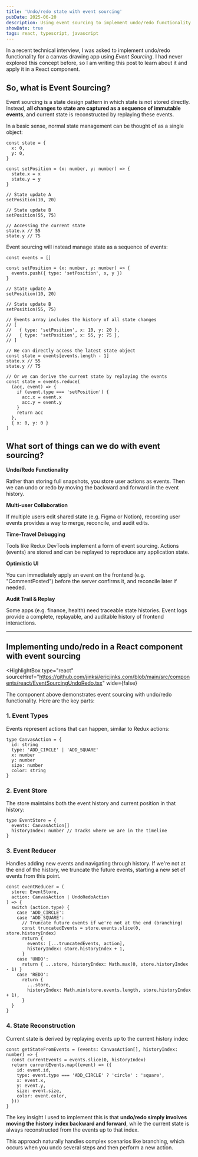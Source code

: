 ```yaml
---
title: 'Undo/redo state with event sourcing'
pubDate: 2025-06-20
description: Using event sourcing to implement undo/redo functionality.
showDate: true
tags: react, typescript, javascript
---
```



In a recent technical interview, I was asked to implement undo/redo functionality for a canvas drawing app using _Event Sourcing_. I had never explored this concept before, so I am writing this post to learn about it and apply it in a React component.

## So, what is Event Sourcing?

Event sourcing is a state design pattern in which state is not stored directly. Instead, **all changes to state are captured as a sequence of immutable events**, and current state is reconstructed by replaying these events.

In a basic sense, normal state management can be thought of as a single object:

```tsx
const state = {
  x: 0,
  y: 0,
}

const setPosition = (x: number, y: number) => {
  state.x = x
  state.y = y
}

// State update A
setPosition(10, 20)

// State update B
setPosition(55, 75)

// Accessing the current state
state.x // 55
state.y // 75
```

Event sourcing will instead manage state as a sequence of events:

```tsx
const events = []

const setPosition = (x: number, y: number) => {
  events.push({ type: 'setPosition', x, y })
}

// State update A
setPosition(10, 20)

// State update B
setPosition(55, 75)

// Events array includes the history of all state changes
// [
//   { type: 'setPosition', x: 10, y: 20 },
//   { type: 'setPosition', x: 55, y: 75 },
// ]

// We can directly access the latest state object
const state = events[events.length - 1]
state.x // 55
state.y // 75

// Or we can derive the current state by replaying the events
const state = events.reduce(
  (acc, event) => {
    if (event.type === 'setPosition') {
      acc.x = event.x
      acc.y = event.y
    }
    return acc
  },
  { x: 0, y: 0 }
)
```

## What sort of things can we do with event sourcing?

**Undo/Redo Functionality**

Rather than storing full snapshots, you store user actions as events. Then we can undo or redo by moving the backward and forward in the event history.

**Multi-user Collaboration**

If multiple users edit shared state (e.g. Figma or Notion), recording user events provides a way to merge, reconcile, and audit edits.

**Time-Travel Debugging**

Tools like Redux DevTools implement a form of event sourcing. Actions (events) are stored and can be replayed to reproduce any application state.

**Optimistic UI**

You can immediately apply an event on the frontend (e.g. "CommentPosted") before the server confirms it, and reconcile later if needed.

**Audit Trail & Replay**

Some apps (e.g. finance, health) need traceable state histories. Event logs provide a complete, replayable, and auditable history of frontend interactions.

---

## Implementing undo/redo in a React component with event sourcing

<HighlightBox
  type="react"
  sourceHref="https://github.com/jinksi/ericjinks.com/blob/main/src/components/react/EventSourcingUndoRedo.tsx"
  wide={false}
>
  <EventSourcingUndoRedo client:load />
</HighlightBox>

The component above demonstrates event sourcing with undo/redo functionality. Here are the key parts:

### 1. Event Types

Events represent actions that can happen, similar to Redux actions:

```tsx
type CanvasAction = {
  id: string
  type: 'ADD_CIRCLE' | 'ADD_SQUARE'
  x: number
  y: number
  size: number
  color: string
}
```

### 2. Event Store

The store maintains both the event history and current position in that history:

```tsx
type EventStore = {
  events: CanvasAction[]
  historyIndex: number // Tracks where we are in the timeline
}
```

### 3. Event Reducer

Handles adding new events and navigating through history. If we're not at the end of the history, we truncate the future events, starting a new set of events from this point.

```tsx
const eventReducer = (
  store: EventStore,
  action: CanvasAction | UndoRedoAction
) => {
  switch (action.type) {
    case 'ADD_CIRCLE':
    case 'ADD_SQUARE':
      // Truncate future events if we're not at the end (branching)
      const truncatedEvents = store.events.slice(0, store.historyIndex)
      return {
        events: [...truncatedEvents, action],
        historyIndex: store.historyIndex + 1,
      }
    case 'UNDO':
      return { ...store, historyIndex: Math.max(0, store.historyIndex - 1) }
    case 'REDO':
      return {
        ...store,
        historyIndex: Math.min(store.events.length, store.historyIndex + 1),
      }
  }
}
```

### 4. State Reconstruction

Current state is derived by replaying events up to the current history index:

```tsx
const getStateFromEvents = (events: CanvasAction[], historyIndex: number) => {
  const currentEvents = events.slice(0, historyIndex)
  return currentEvents.map((event) => ({
    id: event.id,
    type: event.type === 'ADD_CIRCLE' ? 'circle' : 'square',
    x: event.x,
    y: event.y,
    size: event.size,
    color: event.color,
  }))
}
```

The key insight I used to implement this is that **undo/redo simply involves moving the history index backward and forward**, while the current state is always reconstructed from the events up to that index.

This approach naturally handles complex scenarios like branching, which occurs when you undo several steps and then perform a new action.
